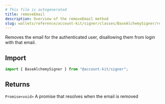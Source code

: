 ```yaml
---
# This file is autogenerated
title: removeEmail
description: Overview of the removeEmail method
slug: wallets/reference/account-kit/signer/classes/BaseAlchemySigner/removeEmail
---
```


Removes the email for the authenticated user, disallowing them from login with that email.

## Import

```ts
import { BaseAlchemySigner } from "@account-kit/signer";
```

## Returns

`Promise<void>`
A promise that resolves when the email is removed
